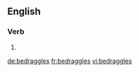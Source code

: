 
==English==

===Verb===
{{head|en}}

# {{en-third-person singular of|bedraggle}}

[[de:bedraggles]]
[[fr:bedraggles]]
[[vi:bedraggles]]